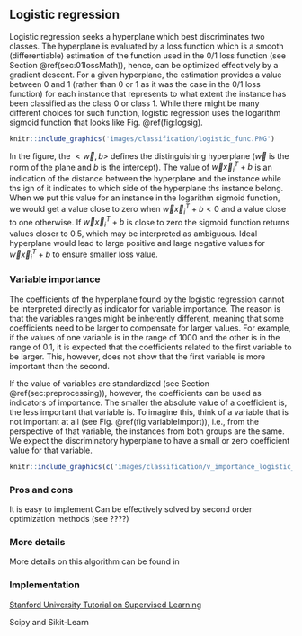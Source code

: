 ## Logistic regression

Logistic regression seeks a hyperplane which best discriminates two classes. The hyperplane is evaluated by a loss function which is a smooth (differentiable) estimation of the function used in the 0/1 loss function (see Section \@ref(sec:01lossMath)), hence, can be optimized effectively by a gradient descent. For a given hyperplane, the estimation provides a value between 0 and 1 (rather than 0 or 1 as it was the case in the 0/1 loss function) for each instance that represents to what extent the instance has been classified as the class 0 or class 1. While there might be many different choices for such function, logistic regression uses the logarithm sigmoid function that looks like Fig. \@ref(fig:logsig).

```r
knitr::include_graphics('images/classification/logistic_func.PNG')
```

In the figure, the $<\vec w, b>$ defines the distinguishing hyperplane ($\vec w$ is the norm of the plane and $b$ is the intercept). The value of $\vec w \vec x_i^T + b$ is an indication of the distance between the hyperplane and the instance while ths ign of it indicates to which side of the hyperplane ths instance belong. When we put this value for an instance in the logarithm sigmoid function, we would get a value close to zero when $\vec w \vec x_i^T + b<0$ and a value close to one otherwise. If $\vec w \vec x_i^T + b$ is close to zero the sigmoid function returns values closer to $0.5$, which may be interpreted as ambiguous. Ideal hyperplane would lead to large positive and large negative values for $\vec w \vec x_i^T + b$ to ensure smaller loss value.

### Variable importance

The coefficients of the hyperplane found by the logistic regression cannot be interpreted directly as indicator for variable importance. The reason is that the variables ranges might be inherently different, meaning that some coefficients need to be larger to compensate for larger values. For example, if the values of one variable is in the range of 1000 and the other is in the range of 0.1, it is expected that the coefficients related to the first variable to be larger. This, however, does not show that the first variable is more important than the second.

If the value of variables are standardized (see Section \@ref(sec:preprocessing)), however, the coefficients can be used as indicators of importance. The smaller the absolute value of a coefficient is, the less important that variable is. To imagine this, think of a variable that is not important at all (see Fig. \@ref(fig:variableImport)), i.e., from the perspective of that variable, the instances from both groups are the same. We expect the discriminatory hyperplane to have a small or zero coefficient value for that variable. 

```r
knitr::include_graphics(c('images/classification/v_importance_logistic_func_1.PNG', 'images/classification/v_importance_logistic_func_2.PNG'))
```

### Pros and cons
It is easy to implement
Can be effectively solved by second order optimization methods (see ????)

### More details
More details on this algorithm can be found in 

### Implementation  

[Stanford University Tutorial on Supervised Learning](http://ufldl.stanford.edu/tutorial/)

Scipy and Sikit-Learn

